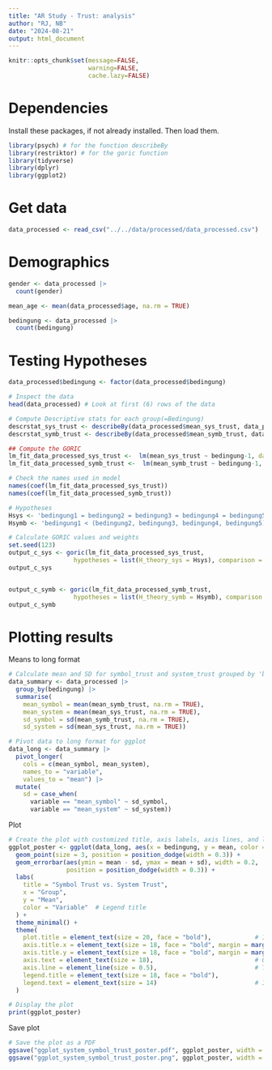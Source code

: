 ```yaml
---
title: "AR Study - Trust: analysis"
author: "RJ, NB"
date: "2024-08-21"
output: html_document
---
```


```r
knitr::opts_chunk$set(message=FALSE,
                      warning=FALSE,
                      cache.lazy=FALSE)
```

# Dependencies

Install these packages, if not already installed. Then load them.
```r
library(psych) # for the function describeBy
library(restriktor) # for the goric function
library(tidyverse)
library(dplyr)
library(ggplot2)
```

# Get data

```r
data_processed <- read_csv("../../data/processed/data_processed.csv")
```

# Demographics

```r
gender <- data_processed |>
  count(gender)

mean_age <- mean(data_processed$age, na.rm = TRUE)

bedingung <- data_processed |>
  count(bedingung)
```

# Testing Hypotheses

```r
data_processed$bedingung <- factor(data_processed$bedingung)  

# Inspect the data 
head(data_processed) # Look at first (6) rows of the data

# Compute Descriptive stats for each group(=Bedingung)
descrstat_sys_trust <- describeBy(data_processed$mean_sys_trust, data_processed$bedingung, mat = TRUE)
descrstat_symb_trust <- describeBy(data_processed$mean_symb_trust, data_processed$bedingung, mat = TRUE)

## Compute the GORIC 
lm_fit_data_processed_sys_trust <-  lm(mean_sys_trust ~ bedingung-1, data = data_processed)
lm_fit_data_processed_symb_trust <-  lm(mean_symb_trust ~ bedingung-1, data = data_processed)

# Check the names used in model
names(coef(lm_fit_data_processed_sys_trust))
names(coef(lm_fit_data_processed_symb_trust))

# Hypotheses 
Hsys <- 'bedingung1 = bedingung2 = bedingung3 = bedingung4 = bedingung5'
Hsymb <- 'bedingung1 < (bedingung2, bedingung3, bedingung4, bedingung5)'

# Calculate GORIC values and weights
set.seed(123)
output_c_sys <- goric(lm_fit_data_processed_sys_trust, 
                  hypotheses = list(H_theory_sys = Hsys), comparison = "complement")
output_c_sys


output_c_symb <- goric(lm_fit_data_processed_symb_trust, 
                  hypotheses = list(H_theory_symb = Hsymb), comparison = "complement")
output_c_symb
```

# Plotting results

Means to long format
```r
# Calculate mean and SD for symbol_trust and system_trust grouped by 'bedingung'
data_summary <- data_processed |>
  group_by(bedingung) |>
  summarise(
    mean_symbol = mean(mean_symb_trust, na.rm = TRUE),  
    mean_system = mean(mean_sys_trust, na.rm = TRUE),   
    sd_symbol = sd(mean_symb_trust, na.rm = TRUE),      
    sd_system = sd(mean_sys_trust, na.rm = TRUE))

# Pivot data to long format for ggplot
data_long <- data_summary |>
  pivot_longer(
    cols = c(mean_symbol, mean_system),
    names_to = "variable",
    values_to = "mean") |>
  mutate(
    sd = case_when(
      variable == "mean_symbol" ~ sd_symbol,
      variable == "mean_system" ~ sd_system))
```

Plot
```r
# Create the plot with customized title, axis labels, axis lines, and legend
ggplot_poster <- ggplot(data_long, aes(x = bedingung, y = mean, color = variable)) +
  geom_point(size = 3, position = position_dodge(width = 0.3)) +  
  geom_errorbar(aes(ymin = mean - sd, ymax = mean + sd), width = 0.2, 
                position = position_dodge(width = 0.3)) +  
  labs(
    title = "Symbol Trust vs. System Trust",
    x = "Group",
    y = "Mean",
    color = "Variable"  # Legend title
  ) +
  theme_minimal() +
  theme(
    plot.title = element_text(size = 20, face = "bold"),            # Increase title size
    axis.title.x = element_text(size = 18, face = "bold", margin = margin(t = 30)), # Increase gap for x-axis label
    axis.title.y = element_text(size = 18, face = "bold", margin = margin(r = 10)), # Increase gap for y-axis label
    axis.text = element_text(size = 18),                            # Optional: Increase axis text size
    axis.line = element_line(size = 0.5),                           # Thicker axis lines
    legend.title = element_text(size = 18, face = "bold"),                         # Increase legend title size
    legend.text = element_text(size = 14)                           # Increase legend text size
  )

# Display the plot
print(ggplot_poster)
```

Save plot
```r
# Save the plot as a PDF
ggsave("ggplot_system_symbol_trust_poster.pdf", ggplot_poster, width = 10, height = 5)
ggsave("ggplot_system_symbol_trust_poster.png", ggplot_poster, width = 10, height = 5, bg = "white")
```





